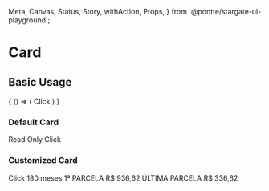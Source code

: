   Meta,
  Canvas,
  Status,
  Story,
  withAction,
  Props,
} from '@pontte/stargate-ui-playground';


<Meta title="Core/Card" component={Card} />

# Card

<Status type="stable" />

## Basic Usage

<Canvas>
  <Story name="Basic Usage" parameters={{
    jest: ['Card.spec.jsx'],
  }}>
    {
      () => (
        <Card
          onClick={withAction('onClick')}
          paddingX={8}
          paddingY={6}
          clickable
        >
          <Typography element="span">
            Click
          </Typography>
        </Card>
      )
    }
  </Story>
</Canvas>

<Props component={Card} />

### Default Card

<Canvas>
  <Card
    paddingX={4}
    paddingY={6}
    variant="grey"
    shade={800}
    borderColor="transparent"
  >
    <Typography element="span">
      Read Only
    </Typography>
  </Card>
  <Card
    paddingX={4}
    paddingY={6}
    clickable
    variant="pink"
  >
    <Typography element="span">
     Click
    </Typography>
  </Card>
</Canvas>

### Customized Card

<Canvas>
  <Card
    paddingX={4}
    paddingY={2}
    color="warning"
    borderColor="success"
    clickable
    borderRadius={4}
  >
    <Typography element="span">
      Click
    </Typography>
  </Card>
  <Card
    paddingX={2}
    paddingY={2}
    clickable
    selected
  >
    <Factory>
      <Typography
        element="span"
        variant="h4"
        display="block"
        textAlign="center"
      >
        180 meses
      </Typography>
      <Typography
        element="span"
        variant="small"
        display="block"
        gutter={.5}
        textAlign="center"
      >
        1ª PARCELA
      </Typography>
      <Typography
        element="span"
        variant="h4"
        display="block"
        textAlign="center"
      >
        R$ 936,62
      </Typography>
      <Typography
        element="span"
        variant="small"
        display="block"
        gutter={.5}
        textAlign="center"
      >
        ÚLTIMA PARCELA
      </Typography>
      <Typography
        element="span"
        variant="h4"
        display="block"
        textAlign="center"
      >
        R$ 336,62
      </Typography>
    </Factory>
  </Card>
</Canvas>
